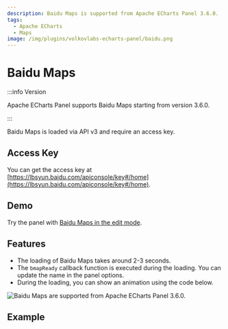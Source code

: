 ```yaml
---
description: Baidu Maps is supported from Apache ECharts Panel 3.6.0.
tags:
  - Apache ECharts
  - Maps
image: /img/plugins/volkovlabs-echarts-panel/baidu.png
---
```



# Baidu Maps

:::info Version

Apache ECharts Panel supports Baidu Maps starting from version 3.6.0.

:::

Baidu Maps is loaded via API v3 and require an access key.

## Access Key

You can get the access key at [https://lbsyun.baidu.com/apiconsole/key#/home](https://lbsyun.baidu.com/apiconsole/key#/home).

## Demo

Try the panel with [Baidu Maps in the edit mode](https://echarts.volkovlabs.io/d/X1mkMIFVz/geo-map?orgId=1&editPanel=15).

## Features

- The loading of Baidu Maps takes around 2-3 seconds.
- The `bmapReady` callback function is executed during the loading. You can update the name in the panel options.
- During the loading, you can show an animation using the code below.

<Image
  title="Baidu Maps are supported from Apache ECharts Panel 3.6.0."
  src="/img/plugins/volkovlabs-echarts-panel/baidu.png"
/>

## Example

<Code
  url="https://github.com/VolkovLabs/volkovlabs.io/blob/main/docs/volkovlabs-echarts-panel/maps/baidu.js"
  language="js"
/>
